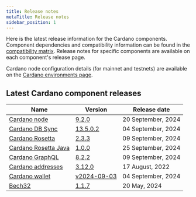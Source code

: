```yaml
---
title: Release notes
metaTitle: Release notes
sidebar_position: 1
---
```


Here is the latest release information for the Cardano components. Component
dependencies and compatibility information can be found in the
[compatibility matrix](/developer-resources/release-notes/comp-matrix). Release
notes for specific components are available on each component's release page.

Cardano node configuration details (for mainnet and testnets) are available on
the
[Cardano environments page](https://book.world.dev.cardano.org/environments.html).

## Latest Cardano component releases

| Name                                                                               | Version                                                                                      | Release date       |
|------------------------------------------------------------------------------------|----------------------------------------------------------------------------------------------|--------------------|
| [Cardano node](https://github.com/IntersectMBO/cardano-node)                       | [9.2.0](https://github.com/IntersectMBO/cardano-node/releases/tag/9.2.0)                     | 20 September, 2024 |
| [Cardano DB Sync](https://github.com/IntersectMBO/cardano-db-sync)                 | [13.5.0.2](https://github.com/IntersectMBO/cardano-db-sync/releases/tag/13.5.0.2)            | 04 September, 2024 |
| [Cardano Rosetta](https://github.com/cardano-foundation/cardano-rosetta)           | [2.3.3](https://github.com/cardano-foundation/cardano-rosetta/releases/tag/2.3.3)            | 09 September, 2024 |
| [Cardano Rosetta Java](https://github.com/cardano-foundation/cardano-rosetta-java) | [1.0.0](https://github.com/cardano-foundation/cardano-rosetta-java/releases/tag/1.0.0)       | 25 September, 2024 |
| [Cardano GraphQL](https://github.com/cardano-foundation/cardano-graphql)           | [8.2.2](https://github.com/cardano-foundation/cardano-graphql/releases/tag/8.2.2)            | 09 September, 2024 |
| [Cardano addresses](https://github.com/IntersectMBO/cardano-addresses)             | [3.12.0](https://github.com/IntersectMBO/cardano-addresses/releases/tag/3.12.0)              | 17 August, 2022    |
| [Cardano wallet](https://github.com/cardano-foundation/cardano-wallet)             | [v2024-09-03](https://github.com/cardano-foundation/cardano-wallet/releases/tag/v2024-09-03) | 04 September, 2024 |
| [Bech32](https://github.com/IntersectMBO/bech32)                                   | [1.1.7](https://github.com/IntersectMBO/bech32/releases/tag/v1.1.7)                          | 20 May, 2024       |

